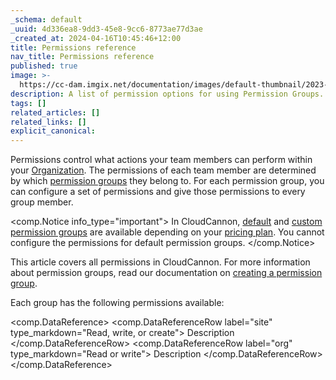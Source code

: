 ```yaml
---
_schema: default
_uuid: 4d336ea8-9dd3-45e8-9cc6-8773ae77d3ae
_created_at: 2024-04-16T10:45:46+12:00
title: Permissions reference
nav_title: Permissions reference
published: true
image: >-
  https://cc-dam.imgix.net/documentation/images/default-thumbnail/2023-Q4/CloudCannon-Documentation-Thumbnail.png
description: A list of permission options for using Permission Groups.
tags: []
related_articles: []
related_links: []
explicit_canonical:
---
```

Permissions control what actions your team members can perform within your [Organization](/documentation/articles/what-is-an-organization/). The permissions of each team member are determined by which [permission groups](/documentation/articles/default-permission-groups/) they belong to. For each permission group, you can configure a set of permissions and give those permissions to every group member.

<comp.Notice info_type="important">
  In CloudCannon, [default](/documentation/articles/default-permission-groups/) and [custom permission groups](/documentation/articles/create-a-permission-group/) are available depending on your [pricing plan](/pricing/). You cannot configure the permissions for default permission groups.
</comp.Notice>

This article covers all permissions in CloudCannon. For more information about permission groups, read our documentation on [creating a permission group](/documentation/articles/create-a-permission-group/).

Each group has the following permissions available:

<comp.DataReference>
  <comp.DataReferenceRow label="site" type_markdown="Read, write, or create">
    Description
  </comp.DataReferenceRow>
  <comp.DataReferenceRow label="org" type_markdown="Read or write">
    Description
  </comp.DataReferenceRow>
</comp.DataReference>